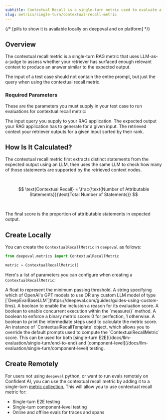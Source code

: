 ```yaml
---
subtitle: Contextual Recall is a single-turn metric used to evaluate a RAG retriever
slug: metrics/single-turn/contextual-recall-metric
---
```


{/* [pills to show it is available locally on deepeval and on platform] */}

## Overview

The contextual recall metric is a single-turn RAG metric that uses LLM-as-a-judge to assess whether your retriever has surfaced enough relevant context to produce an answer similar to the expected output.

<Warning>

The input of a test case should not contain the entire prompt, but just the query when using the contextual recall metric.

</Warning>

### Required Parameters

These are the parameters you must supply in your test case to run evaluations for contextual recall metric:

<ParamField path="input" type="string" required>
  The input query you supply to your RAG application.
</ParamField>
<ParamField path="expected_output" type="string" required>
  The expected output your RAG application has to generate for a given input.
</ParamField>
<ParamField path="retrieval_context" type="list of string" required>
  The retrieved context your retriever outputs for a given input sorted by their rank.
</ParamField>

## How Is It Calculated?

The contextual recall metric first extracts distinct statements from the expected output using an LLM, then uses the same LLM to check how many of those statements are supported by the retrieved context nodes.

<br />

$$
\text{Contextual Recall} = \frac{\text{Number of Attributable Statements}}{\text{Total Number of Statements}}
$$

<br />

The final score is the proportion of attributable statements in expected output.

## Create Locally

You can create the `ContextualRecallMetric` in `deepeval` as follows:

```python
from deepeval.metrics import ContextualRecallMetric

metric = ContextualRecallMetric()
```

Here's a list of parameters you can configure when creating a `ContextualRecallMetric`:

<ParamField path="threshold" type="number" default={0.5}>
  A float to represent the minimum passing threshold.
</ParamField>
<ParamField path="model" type="string | Object" default="gpt-4.1">
  A string specifying which of OpenAI's GPT models to use OR any custom LLM
  model of type
  [`DeepEvalBaseLLM`](https://deepeval.com/guides/guides-using-custom-llms).
</ParamField>
<ParamField path="include_reason" type="boolean" default={"true"}>
  A boolean to enable the inclusion a reason for its evaluation score.
</ParamField>
<ParamField path="async_mode" type="boolean" default={"true"}>
  A boolean to enable concurrent execution within the `measure()` method.
</ParamField>
<ParamField path="strict_mode" type="boolean" default={"false"}>
  A boolean to enforce a binary metric score: 0 for perfection, 1 otherwise.
</ParamField>
<ParamField path="verbose_mode" type="boolean" default={"false"}>
  A boolean to print the intermediate steps used to calculate the metric score.
</ParamField>
<ParamField
  path="evaluation_template"
  type="ContextualRecallTemplate"
  default={"deepeval's template"}
>
  An instance of `ContextualRecallTemplate` object, which allows you to override
  the default prompts used to compute the `ContextualRecallMetric` score.
</ParamField>

<Success>
  This can be used for both [single-turn
  E2E](/docs/llm-evaluation/single-turn/end-to-end) and
  [component-level](/docs/llm-evaluation/single-turn/component-level) testing.
</Success>

## Create Remotely

For users not using `deepeval` python, or want to run evals remotely on Confident AI, you can use the contextual recall metric by adding it to a single-turn [metric collection.](/metrics/metric-collections) This will allow you to use contextual recall metric for:

- Single-turn E2E testing
- Single-turn component-level testing
- Online and offline evals for traces and spans
